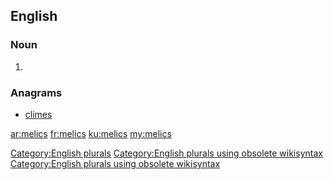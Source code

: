 ==English==

===Noun===
{{head|en}}

# {{plural of|melic}}

===Anagrams===
* [[climes#English|climes]]

[[Category:English plurals]][[Category:English plurals using obsolete wikisyntax]][[Category:English plurals using obsolete wikisyntax]]

[[ar:melics]]
[[fr:melics]]
[[ku:melics]]
[[my:melics]]